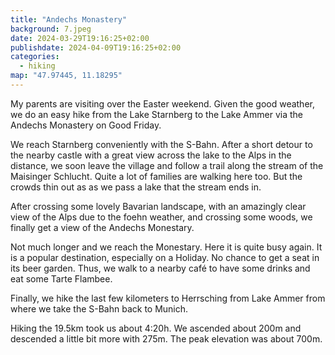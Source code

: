 ```yaml
---
title: "Andechs Monastery"
background: 7.jpeg
date: 2024-03-29T19:16:25+02:00
publishdate: 2024-04-09T19:16:25+02:00
categories:
  - hiking
map: "47.97445, 11.18295"
---
```


My parents are visiting over the Easter weekend. Given the good weather, we do
an easy hike from the Lake Starnberg to the Lake Ammer via the Andechs Monastery
on Good Friday.

<GpxTrack src="20240329.gpx" />

We reach Starnberg conveniently with the S-Bahn. After a short detour to the
nearby castle with a great view across the lake to the Alps in the distance, we
soon leave the village and follow a trail along the stream of the Maisinger
Schlucht. Quite a lot of families are walking here too. But the crowds thin out
as as we pass a lake that the stream ends in.

<Rimg src="1.jpeg" alt="View of the Alps across Lake Starnberg." />

<Gallery>
  <Rimg src="2.jpeg" alt="View across Lake Starnberg." />
  <Rimg src="3.jpeg" alt="Stream through the woods." />
</Gallery>

After crossing some lovely Bavarian landscape, with an amazingly clear view of
the Alps due to the foehn weather, and crossing some woods, we finally get
a view of the Andechs Monestary.

<Gallery>
  <Rimg src="4.jpeg" alt="Sign post to Andechs." />
  <Rimg
    src="5.jpeg"
    caption="The sign says that is isn't far too Andechs anymore in Bavarian dialect."
  />
</Gallery>

<Rimg src="8.jpeg" caption="The Andechs Monestary in sight." />

Not much longer and we reach the Monestary. Here it is quite busy again. It is
a popular destination, especially on a Holiday. No chance to get a seat in its
beer garden. Thus, we walk to a nearby café to have some drinks and eat some
Tarte Flambee.

Finally, we hike the last few kilometers to Herrsching from Lake Ammer from
where we take the S-Bahn back to Munich.

Hiking the 19.5km took us about 4:20h. We ascended about 200m and descended
a little bit more with 275m. The peak elevation was about 700m.

<Rimg src="9.jpeg" caption="A gnome along the way." />

